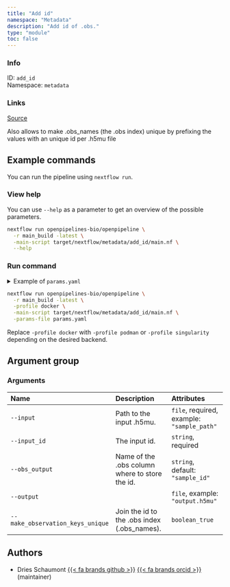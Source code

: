 ```yaml
---
title: "Add id"
namespace: "Metadata"
description: "Add id of .obs."
type: "module"
toc: false
---
```


::: {.column-margin}

### Info

ID: `add_id`  
Namespace: `metadata`

### Links
[Source](https://github.com/openpipelines-bio/openpipeline/blob/main/src/metadata/add_id){.btn-action .btn-sm .btn-info .btn role="button"}

:::

Also allows to make .obs_names (the .obs index) unique 
by prefixing the values with an unique id per .h5mu file

## Example commands

You can run the pipeline using `nextflow run`.

### View help

You can use `--help` as a parameter to get an overview of the possible parameters.

```bash
nextflow run openpipelines-bio/openpipeline \
  -r main_build -latest \
  -main-script target/nextflow/metadata/add_id/main.nf \
  --help
```

### Run command

<details>
<summary>Example of `params.yaml`</summary>
```yaml
# Arguments
input: # please fill in - example: "sample_path"
input_id: # please fill in - example: "foo"
obs_output: "sample_id"
# output: "$id.$key.output.h5mu"
make_observation_keys_unique: false

# Nextflow input-output arguments
publish_dir: # please fill in - example: "output/"
# param_list: "my_params.yaml"
```
</details>

```bash
nextflow run openpipelines-bio/openpipeline \
  -r main_build -latest \
  -profile docker \
  -main-script target/nextflow/metadata/add_id/main.nf \
  -params-file params.yaml
```

:::{.callout-note}
Replace `-profile docker` with `-profile podman` or `-profile singularity` depending on the desired backend.
:::

## Argument group

### Arguments

|Name                             |Description                                    |Attributes                                 |
|:--------------------------------|:----------------------------------------------|:------------------------------------------|
|`--input`                        |Path to the input .h5mu.                       |`file`, required, example: `"sample_path"` |
|`--input_id`                     |The input id.                                  |`string`, required                         |
|`--obs_output`                   |Name of the .obs column where to store the id. |`string`, default: `"sample_id"`           |
|`--output`                       |                                               |`file`, example: `"output.h5mu"`           |
|`--make_observation_keys_unique` |Join the id to the .obs index (.obs_names).    |`boolean_true`                             |

## Authors

  * Dries Schaumont [{{< fa brands github >}}](https://github.com/DriesSchaumont) [{{< fa brands orcid >}}](https://orcid.org/0000-0002-4389-0440) (maintainer)
